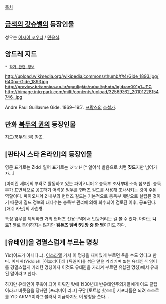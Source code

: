 [[목차]]

== [[금색의 갓슈벨]]의 등장인물 ==
성우는 [[이시이 코우지]] / [[민응식]].

== 앙드레 지드 ==
 * [[작가 관련 정보]]

http://upload.wikimedia.org/wikipedia/commons/thumb/f/f4/Gide_1893.jpg/640px-Gide_1893.jpg
http://preview.britannica.co.kr/spotlights/nobel/photo/igidean001p1.JPG
http://bimage.interpark.com/milti/contents/upload/32569362_20101228154746_.jpg

Andre Paul Guillaume Gide.
1869~1951. [[프랑스]]의 [[소설가]].

== 만화 [[북두의 권]]의 등장인물 ==
[[지드(북두의 권)]] 참조.

== [판타시 스타 온라인]의 등장인물 ==
영문 표기로는 Zidd, 일어 표기로는 ジッド.[* 일어식 발음으로 치면 '''짓드'''지만 넘어가자...]

[아이린 세파]의 부하로 활동하고 있는 파이오니어 2 총독부 조사부대 소속 첩보원. 총독부가 표면적으로 공표하기 어려운 임무를 헌터즈 길드를 사용해 조사시키는 것이 주된 역할이다. 파이오니어 2 내부의 헌터즈 길드는 기본적으로 총독부 재량으로 설립된 것이기 때문에 길드 정보의 대다수는 총독부 관리에 의해 회수되어 검토된 이후, 공표된다. [애쉬 카난]의 사촌형. 

특정 임무를 제외하면 거의 헌터즈 전용구역에서 빈둥거리는 걸 볼 수 있다. 아마도 '''니트?''' 별로 특이하지는 않지만 '''웨폰즈 멤버 5인방 중 한 명'''이기도 하다.

== [유태인]을 경멸스럽게 부르는 명칭 ==
Yid(이드가 아니다...). [[이스라엘]] 가서 이 명칭을 재미있게 부르면 죽을 수도 있다고 한다. 이디쉬(Yiddish. [히브리어]와 [독일어]를 섞은 말을 가리키며 또는 유태인식 영어를 경멸스럽게 가리킨 명칭이자 이것도 유태인을 가리켜 부르던 유럽권 명칭)에서 유래된 말이라고 한다.

하지만 유태인이 주축이 되어 이뤄진 탓에 1930년대 반유태인주의자들에게 이드 클럽이라고 비웃음을 당하던 [프리미어 리그] 구단 [토트넘 핫스퍼] 서포터들은 되려 스스로를 YID ARMY이라고 불러서 지금까지도 이 명칭을 쓴다...
